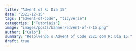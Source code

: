 ```yaml
---
title: "Advent of R: Dia 15"
date: "2021-12-15"
tags: ["advent-of-code", "tidyverse"]
categories: ["Tutoriais"]
image: "images/posts/banner/advent-of-r-15.png"
author: ["Caio"]
summary: "Resolvendo o Advent of Code 2021 com R: Dia 15."
draft: true
---
```

